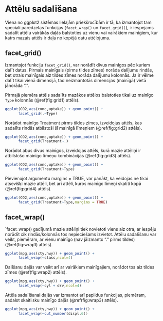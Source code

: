 # Attēlu sadalīšana

Viena no ggplot2 sistēmas lielajām priekšrocībām ir tā, ka izmantojot tam speciāli paredzētas funkcijas (`facet_wrap()` un `facet_grid()`), ir iespējams sadalīt attēlu vairākās daļās balstoties uz vienu vai vairākiem mainīgiem, kur katrs mazais attēls ir daļa no kopējā datu attēlojuma.

## facet_grid()

Izmantojot funkciju `facet_grid()`, var norādīt divus mainīgos pēc kuriem dalīt datus. Pirmais mainīgais (pirms tildes zīmes) norāda dalījumu rindās, bet otrais mainīgais aiz tildes zīmes norāda dalījumu kolonnās. Ja ir vēlme dalīt tikai vienā dimensijā, tad neizmantotās dimensijas (mainīgā) vietā jānorāda ".". 

Pirmajā piemēra attēls sadalīts mazākos attēlos balstoties tikai uz mainīgo `Type` kolonnās (\@ref(fig:grid1) attēls).

```r
ggplot(CO2,aes(conc,uptake)) + geom_point() + 
      facet_grid(.~Type)
```

Norādot mainīgo Treatment pirms tildes zīmes, izveidojas attēls, kas sadalīts rindās atbilstoši šī mainīgā līmeņiem (\@ref(fig:grid2) attēls).

```r
ggplot(CO2,aes(conc,uptake)) + geom_point() + 
      facet_grid(Treatment~.)
```

Norādot abus divus mainīgos, izveidojas attēls, kurā mazie attēliņi ir atbilstošo mainīgo līmeņu kombinācijas (\@ref(fig:grid3) attēls).

```r
ggplot(CO2,aes(conc,uptake)) + geom_point() + 
      facet_grid(Treatment~Type)
```

Pievienojot argumentu margins = TRUE, var panākt, ka veidojas ne tikai atsevišķi mazie attēli, bet arī attēli, kuros mainīgo līmeņi skatīti kopā (\@ref(fig:grid4) attēls).


```r
ggplot(CO2,aes(conc,uptake)) + geom_point() + 
      facet_grid(Treatment~Type,margins = TRUE)
```

## facet_wrap()

`facet_wrap() gadījumā mazie attēliņi tiek novietoti viens aiz otra, ar iespēju norādīt cik rindās/kolonnās tos nepieciešams izvietot. Attēlu sadalīšanu var veikt, piemēram, ar vienu mainīgo (nav jāizmanto "." pirms tildes) (\@ref(fig:wrap1) attēls).

```r
ggplot(mpg,aes(cty,hwy)) + geom_point() + 
      facet_wrap(~class,ncol=4)
```

Dalīšanu daļās var veikt arī ar vairākiem mainīgajiem, norādot tos aiz tildes zīmes (\@ref(fig:wrap2) attēls).

```r
ggplot(mpg,aes(cty,hwy)) + geom_point() + 
      facet_wrap(~cyl + drv,ncol=4)
```

Attēla sadalīšanai daļās var izmantot arī papildus funkcijas, piemēram, sadalot skaitlisku mainīgo daļās (\@ref(fig:wrap3) attēls).

```r
ggplot(mpg,aes(cty,hwy)) + geom_point() + 
      facet_wrap(~cut_number(displ,6))
```